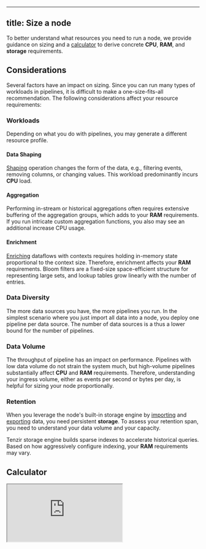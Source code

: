 
---
title: Size a node
---

To better understand what resources you need to run a node, we provide guidance
on sizing and a [calculator](#calculator) to derive concrete **CPU**, **RAM**,
and **storage** requirements.

## Considerations

Several factors have an impact on sizing. Since you can run many types of
workloads in pipelines, it is difficult to make a one-size-fits-all
recommendation. The following considerations affect your resource requirements:

### Workloads

Depending on what you do with pipelines, you may generate a different resource
profile.

#### Data Shaping

[Shaping](../../guides/usage/data/shape-data) operation changes the form of the
data, e.g., filtering events, removing columns, or changing values. This
workload predominantly incurs **CPU** load.

#### Aggregation

Performing in-stream or historical aggregations often requires extensive
buffering of the aggregation groups, which adds to your **RAM** requirements. If
you run intricate custom aggregation functions, you also may see an additional
increase CPU usage.

#### Enrichment

[Enriching](../../explanations/enrichment) dataflows with contexts requires
holding in-memory state proportional to the context size. Therefore, enrichment
affects your **RAM** requirements. Bloom filters are a fixed-size
space-efficient structure for representing large sets, and lookup tables grow
linearly with the number of entries.

### Data Diversity

The more data sources you have, the more pipelines you run. In the simplest
scenario where you just import all data into a node, you deploy one pipeline per
data source. The number of data sources is a thus a lower bound for the number
of pipelines.

### Data Volume

The throughput of pipeline has an impact on performance. Pipelines with low data
volume do not strain the system much, but high-volume pipelines substantially
affect **CPU** and **RAM** requirements. Therefore, understanding your ingress
volume, either as events per second or bytes per day, is helpful for sizing your
node proportionally.

### Retention

When you leverage the node's built-in storage engine by
[importing](../../guides/usage/storage/import-into-a-node) and
[exporting](../../guides/usage/storage/export-from-a-node) data, you need
persistent **storage**. To assess your retention span, you need to understand
your data volume and your capacity.

Tenzir storage engine builds sparse indexes to accelerate historical queries.
Based on how aggressively configure indexing, your **RAM** requirements may
vary.

## Calculator

<div style={{ width: "100%", height: "1300px", overflow: "visible" }}>
  <iframe
    src="https://tenzir-node-sizing.streamlit.app/?embed=true"
    style={{
      width: "100%",
      height: "100%",
      border: "none"
    }}
  ></iframe>
</div>
